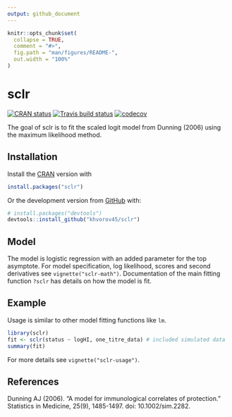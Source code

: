 ```yaml
---
output: github_document
---
```


<!-- README.md is generated from README.Rmd. Please edit that file -->

```r
knitr::opts_chunk$set(
  collapse = TRUE,
  comment = "#>",
  fig.path = "man/figures/README-",
  out.width = "100%"
)
```

# sclr

<!-- badges: start -->
[![CRAN status](https://www.r-pkg.org/badges/version/sclr)](https://cran.r-project.org/package=sclr)
[![Travis build status](https://travis-ci.org/khvorov45/sclr.svg?branch=master)](https://travis-ci.org/khvorov45/sclr)
[![codecov](https://codecov.io/gh/khvorov45/sclr/branch/master/graph/badge.svg)](https://codecov.io/gh/khvorov45/sclr)
<!-- badges: end -->

The goal of sclr is to fit the scaled logit model from Dunning (2006) using the
maximum likelihood method.

## Installation

Install the [CRAN](https://CRAN.R-project.org) version with

``` r
install.packages("sclr")
```

Or the development version from [GitHub](https://github.com/) with:

``` r
# install.packages("devtools")
devtools::install_github("khvorov45/sclr")
```

## Model

The model is logistic regression with an added parameter for the top asymptote.
For model specification, 
log likelihood, scores and second derivatives see `vignette("sclr-math")`.
Documentation of the main fitting function `?sclr` 
has details on how the model is fit.

## Example

Usage is similar to other model fitting functions like `lm`.

```r
library(sclr)
fit <- sclr(status ~ logHI, one_titre_data) # included simulated data
summary(fit)
```

For more details see `vignette("sclr-usage")`.

## References

Dunning AJ (2006). “A model for immunological correlates of protection.” Statistics in Medicine, 25(9), 1485-1497. doi: 10.1002/sim.2282.
